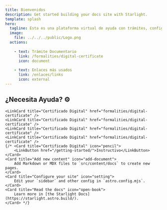 ```yaml
---
title: Bienvenidos
description: Get started building your docs site with Starlight.
template: splash
hero:
  tagline: Esta es una plataforma virtual de ayuda con trámites, configuraciones y otras necesidades.
  image:
    file: ../../../public/Logo.png
  actions:
	
    - text: Trámite Documentario
      link: /formalities/digital-certificate
      icon: document 
	  
    - text: Enlaces más usados
      link: /enlaces/links
      icon: external  
---
```




## ¿Necesita Ayuda? ⚙️

<CardGrid>

	<LinkCard title="Certificado Digital" href="formalities/digital-certificate" />
	<LinkCard title="Certificado Digital" href="formalities/digital-certificate" />
	<LinkCard title="Certificado Digital" href="formalities/digital-certificate" />
	<LinkCard title="Certificado Digital" href="formalities/digital-certificate" />
	{/* <Card title="Certificado Digital" icon="pencil">
		<LinkButton href="/getting-started/">Instructivo</LinkButton>
	</Card>
	<Card title="Add new content" icon="add-document">
		Add Markdown or MDX files to `src/content/docs` to create new pages.
	</Card>
	<Card title="Configure your site" icon="setting">
		Edit your `sidebar` and other config in `astro.config.mjs`.
	</Card>
	<Card title="Read the docs" icon="open-book">
		Learn more in [the Starlight Docs](https://starlight.astro.build/).
	</Card> */}
</CardGrid> 

